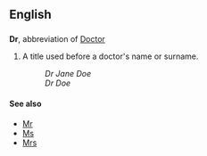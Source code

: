 ==English==
==={{abbreviation}}===
'''Dr''', abbreviation of [[Doctor]]
# A title used before a doctor's name or surname.
#:''Dr Jane Doe''
#:''Dr Doe''

====See also====
*[[Mr]]
*[[Ms]]
*[[Mrs]]